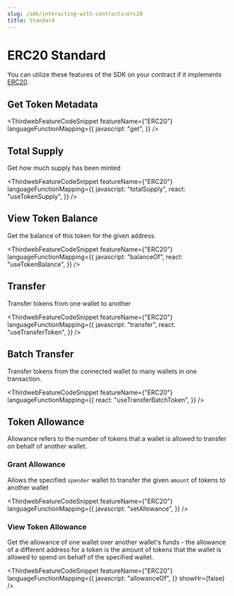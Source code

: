 ```yaml
---
slug: /sdk/interacting-with-contracts/erc20
title: Standard
---
```



# ERC20 Standard

You can utilize these features of the SDK on your contract if it implements [ERC20](/contractkit/erc20).

<div className="row" style={{ marginBottom: 24 }}>
  <div className="col col--12" style={{ marginTop: 8 }}>
    <QuickstartCard
      name="Learn how to implement ERC20 in your smart contract"
      link={"/contractkit/erc20"}
      image="/assets/icons/general.png"
    />
  </div>
</div>

## Get Token Metadata

<ThirdwebFeatureCodeSnippet
  featureName={"ERC20"}
  languageFunctionMapping={{
    javascript: "get",
  }}
/>

## Total Supply

Get how much supply has been minted

<ThirdwebFeatureCodeSnippet
  featureName={"ERC20"}
  languageFunctionMapping={{
    javascript: "totalSupply",
    react: "useTokenSupply",
  }}
/>

## View Token Balance

Get the balance of this token for the given address.

<ThirdwebFeatureCodeSnippet
  featureName={"ERC20"}
  languageFunctionMapping={{
    javascript: "balanceOf",
    react: "useTokenBalance",
  }}
/>

## Transfer

Transfer tokens from one wallet to another

<ThirdwebFeatureCodeSnippet
  featureName={"ERC20"}
  languageFunctionMapping={{
    javascript: "transfer",
    react: "useTransferToken",
  }}
/>

## Batch Transfer

Transfer tokens from the connected wallet to many wallets in one transaction.

<ThirdwebFeatureCodeSnippet
  featureName={"ERC20"}
  languageFunctionMapping={{
    react: "useTransferBatchToken",
  }}
/>

## Token Allowance

Allowance refers to the number of tokens that a wallet is allowed to transfer on behalf of another wallet.

### Grant Allowance

Allows the specified `spender` wallet to transfer the given `amount` of tokens to another wallet

<ThirdwebFeatureCodeSnippet
  featureName={"ERC20"}
  languageFunctionMapping={{
    javascript: "setAllowance",
  }}
/>

### View Token Allowance

Get the allowance of one wallet over another wallet's funds - the allowance of a different address for a token is the amount of tokens that the wallet is allowed to spend on behalf of the specified wallet.

<ThirdwebFeatureCodeSnippet
  featureName={"ERC20"}
  languageFunctionMapping={{
    javascript: "allowanceOf",
  }}
  showHr={false}
/>
